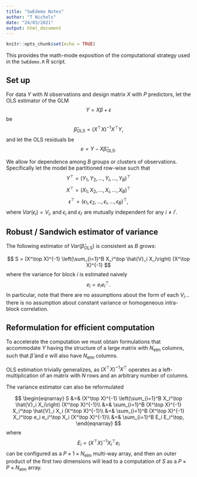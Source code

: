 ```yaml
---
title: "SwEdemo Notes"
author: "T Nichols"
date: "24/03/2021"
output: html_document
---
```


```r
knitr::opts_chunk$set(echo = TRUE)
```

This provides the math-mode exposition of the computational strategy used in the `SwEdemo.R` R script. 

## Set up

For data $Y$ with $N$ observations and design matrix $X$ with $P$ predictors, let the OLS estimator of the GLM
$$
Y=X\beta+\epsilon
$$
be 
$$
\hat\beta_{\mathrm{OLS}} = (X^\top X)^{-1}X^\top Y,
$$
and let the OLS residuals be
$$
e = Y-X\hat\beta_{\mathrm{OLS}}.
$$

We allow for dependence among $B$ groups or clusters of observations. Specifically let the model be partitioned row-wise such that
$$
Y^\top = (Y_1,Y_2,...,Y_i,...,Y_{B})^\top
$$
$$
X^\top = (X_1,X_2,...,X_i,...,X_{B})^\top
$$
$$
\epsilon^\top = (\epsilon_1,\epsilon_2,...,\epsilon_i,...,\epsilon_{B})^\top,
$$
where $Var(\epsilon_{i})=V_i$, and $\epsilon_{i}$ and $\epsilon_{i'}$ are mutually independent for any $i\neq i'$.

## Robust / Sandwich estimator of variance

The following estimator of $Var(\hat\beta_{\mathrm{OLS}})$ is consistent as $B$ grows:

$$
S = (X^\top X)^{-1} \left(\sum_{i=1}^B X_i^\top \hat{V}_i X_i\right) (X^\top X)^{-1}
$$
where the variance for block $i$ is estimated naively
$$
e_i = e_i e_i^\top.
$$
In particular, note that there are no assumptions about the form of each $V_i$... there is no assumption about constant variance or homogeneous intra-block correlation.

## Reformulation for efficient computation
 
To accelerate the computation we must obtain formulations that accommodate $Y$ having the structure of a large matrix with $N_{\mathrm{elm}}$ columns, such that $\hat\beta$ and $e$ will also have  $N_{\mathrm{elm}}$ columns.

OLS estimation trivially generalizes, as $(X^\top X)^{-1}X^\top$ operates as a left-multiplication of an matrix with $N$ rows and an arbitrary number of columns.

The variance estimator can also be reformulated

$$
\begin{eqnarray}
 S &=&  (X^\top X)^{-1} \left(\sum_{i=1}^B X_i^\top \hat{V}_i X_i\right) (X^\top X)^{-1}\\
   &=& \sum_{i=1}^B (X^\top X)^{-1}  X_i^\top \hat{V}_i X_i (X^\top X)^{-1}\\
   &=& \sum_{i=1}^B (X^\top X)^{-1}  X_i^\top e_i e_i^\top X_i (X^\top X)^{-1}\\
   &=& \sum_{i=1}^B E_i E_i^\top,
\end{eqnarray}
$$
where
$$
E_i = (X^\top X)^{-1}X_i^\top e_i
$$
can be configured as a $P\times 1\times N_{\mathrm{elm}}$ multi-way array, and then an outer product of the first two dimensions will lead to a computation of $S$ as a $P\times P \times  N_{\mathrm{elm}}$ array.



